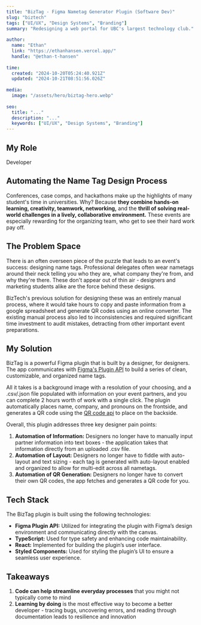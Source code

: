 ```yaml
---
title: "BizTag - Figma Nametag Generator Plugin (Software Dev)"
slug: "biztech"
tags: ["UI/UX", "Design Systems", "Branding"]
summary: "Redesigning a web portal for UBC's largest technology club."
 
author:
  name: "Ethan"
  link: "https://ethanhansen.vercel.app/"
  handle: "@ethan-t-hansen"
 
time:
  created: "2024-10-20T05:24:40.921Z"
  updated: "2024-10-21T08:51:56.026Z"
 
media:
  image: "/assets/hero/biztag-hero.webp"
 
seo:
  title: "..."
  description: "..."
  keywords: ["UI/UX", "Design Systems", "Branding"]
---
```


## My Role
Developer

## Automating the Name Tag Design Process

Conferences, case comps, and hackathons make up the highlights of many student's time in universities. Why? Because **they combine hands-on learning, creativity, teamwork, networking,** and the **thrill of solving real-world challenges in a lively, collaborative environment.** These events are especially rewarding for the organizing team, who get to see their hard work pay off.

## The Problem Space

There is an often overseen piece of the puzzle that leads to an event's success: designing name tags. Professional delegates often wear nametags around their neck telling you who they are, what company they're from, and why they're there. These don't appear out of thin air - designers and marketing students alike are the force behind these designs. 

BizTech's previous solution for designing these was an entirely manual process, where it would take hours to copy and paste information from a google spreadsheet and generate QR codes using an online converter. The existing manual process also led to inconsistencies and required significant time investment to audit mistakes, detracting from other important event preparations.

## My Solution

BizTag is a powerful Figma plugin that is built by a designer, for designers. The app communicates with [Figma's Plugin API](https://www.figma.com/plugin-docs/api/api-reference/) to build a series of clean, customizable, and organized name tags.

All it takes is a background image with a resolution of your choosing, and a .csv/.json file populated with information on your event partners, and you can complete 2 hours worth of work with a single click. The plugin automatically places name, company, and pronouns on the frontside, and generates a QR code using the [QR code api](https://goqr.me/api/) to place on the backside.

Overall, this plugin addresses three key designer pain points:

1. **Automation of Information:** Designers no longer have to manually input partner information into text boxes - the application takes that information directly from an uploaded .csv file.
2. **Automation of Layout:** Designers no longer have to fiddle with auto-layout and text sizing - each tag is generated with auto-layout enabled and organized to allow for multi-edit across all nametags.
3. **Automation of QR Generation:** Designers no longer have to convert their own QR codes, the app fetches and generates a QR code for you.

## Tech Stack

The BizTag plugin is built using the following technologies:

- **Figma Plugin API:** Utilized for integrating the plugin with Figma’s design environment and communicating directly with the canvas.
- **TypeScript:** Used for type safety and enhancing code maintainability.
- **React:** Implemented for building the plugin’s user interface.
- **Styled Components:** Used for styling the plugin’s UI to ensure a seamless user experience.

## Takeaways

1. **Code can help streamline everyday processes** that you might not typically come to mind
2. **Learning by doing** is the most effective way to become a better developer - tracing bugs, uncovering errors, and reading through documentation leads to resilience and innovation